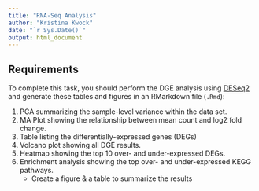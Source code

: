 ```yaml
---
title: "RNA-Seq Analysis"
author: "Kristina Kwock"
date: "`r Sys.Date()`"
output: html_document
---
```


## Requirements

To complete this task, you should perform the DGE analysis using [DESeq2](https://bioconductor.org/packages/release/bioc/html/DESeq2.html) and generate these tables and figures in an RMarkdown file (`.Rmd`):

1.  PCA summarizing the sample-level variance within the data set.
2.  MA Plot showing the relationship between mean count and log2 fold change.
3.  Table listing the differentially-expressed genes (DEGs)
4.  Volcano plot showing all DGE results.
5.  Heatmap showing the top 10 over- and under-expressed DEGs.
6.  Enrichment analysis showing the top over- and under-expressed KEGG pathways.
    -   Create a figure & a table to summarize the results
